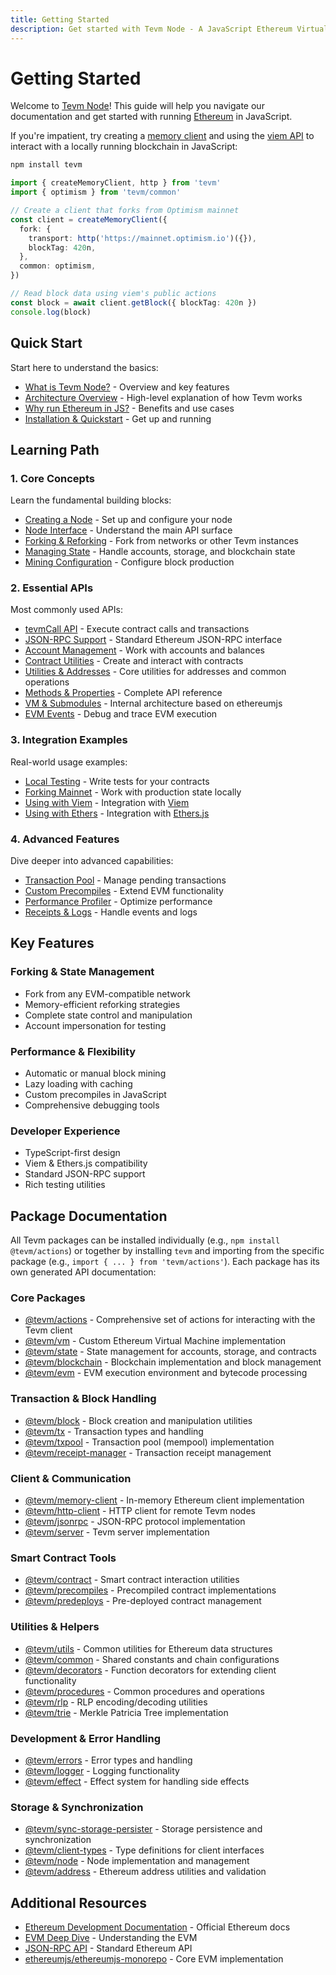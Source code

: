 ```yaml
---
title: Getting Started
description: Get started with Tevm Node - A JavaScript Ethereum Virtual Machine
---
```


# Getting Started

Welcome to [Tevm Node](https://github.com/evmts/tevm-monorepo)! This guide will help you navigate our documentation and get started with running [Ethereum](https://ethereum.org) in JavaScript.

If you're impatient, try creating a [memory client](/api/memory-client) and using the [viem API](https://viem.sh) to interact with a locally running blockchain in JavaScript:

```ts
npm install tevm
```

```ts
import { createMemoryClient, http } from 'tevm'
import { optimism } from 'tevm/common'

// Create a client that forks from Optimism mainnet
const client = createMemoryClient({
  fork: {
    transport: http('https://mainnet.optimism.io')({}),
    blockTag: 420n,
  },
  common: optimism,
})

// Read block data using viem's public actions
const block = await client.getBlock({ blockTag: 420n })
console.log(block)
```

## Quick Start
Start here to understand the basics:
- [What is Tevm Node?](./introduction/what-is-tevm-node) - Overview and key features
- [Architecture Overview](./introduction/architecture-overview) - High-level explanation of how Tevm works
- [Why run Ethereum in JS?](./introduction/why-run-ethereum-in-js) - Benefits and use cases
- [Installation & Quickstart](./introduction/installation) - Get up and running

## Learning Path

### 1. Core Concepts
Learn the fundamental building blocks:
- [Creating a Node](./core/create-tevm-node) - Set up and configure your node
- [Node Interface](./core/tevm-node-interface) - Understand the main API surface
- [Forking & Reforking](./core/forking) - Fork from networks or other Tevm instances
- [Managing State](./core/managing-state) - Handle accounts, storage, and blockchain state
- [Mining Configuration](#TODO) - Configure block production

### 2. Essential APIs
Most commonly used APIs:
- [tevmCall API](./api/tevm-call) - Execute contract calls and transactions
- [JSON-RPC Support](./api/json-rpc) - Standard Ethereum JSON-RPC interface
- [Account Management](./api/account-management) - Work with accounts and balances
- [Contract Utilities](./api/contracts) - Create and interact with contracts
- [Utilities & Addresses](./api/utils) - Core utilities for addresses and common operations
- [Methods & Properties](./api/methods) - Complete API reference
- [VM & Submodules](./api/vm-and-submodules) - Internal architecture based on ethereumjs
- [EVM Events](./api/evm-events) - Debug and trace EVM execution

### 3. Integration Examples
Real-world usage examples:
- [Local Testing](./examples/local-testing) - Write tests for your contracts
- [Forking Mainnet](./examples/forking-mainnet) - Work with production state locally
- [Using with Viem](./examples/viem) - Integration with [Viem](https://viem.sh)
- [Using with Ethers](./examples/ethers) - Integration with [Ethers.js](https://docs.ethers.org)

### 4. Advanced Features
Dive deeper into advanced capabilities:
- [Transaction Pool](./advanced/txpool) - Manage pending transactions
- [Custom Precompiles](./advanced/custom-precompiles) - Extend EVM functionality
- [Performance Profiler](./advanced/performance-profiler) - Optimize performance
- [Receipts & Logs](./advanced/receipts-and-logs) - Handle events and logs

## Key Features

### Forking & State Management
- Fork from any EVM-compatible network
- Memory-efficient reforking strategies
- Complete state control and manipulation
- Account impersonation for testing

### Performance & Flexibility
- Automatic or manual block mining
- Lazy loading with caching
- Custom precompiles in JavaScript
- Comprehensive debugging tools

### Developer Experience
- TypeScript-first design
- Viem & Ethers.js compatibility
- Standard JSON-RPC support
- Rich testing utilities

## Package Documentation

All Tevm packages can be installed individually (e.g., `npm install @tevm/actions`) or together by installing `tevm` and importing from the specific package (e.g., `import { ... } from 'tevm/actions'`). Each package has its own generated API documentation:

### Core Packages
- [@tevm/actions](https://github.com/evmts/tevm-monorepo/tree/main/packages/actions/docs) - Comprehensive set of actions for interacting with the Tevm client
- [@tevm/vm](https://github.com/evmts/tevm-monorepo/tree/main/packages/vm/docs) - Custom Ethereum Virtual Machine implementation
- [@tevm/state](https://github.com/evmts/tevm-monorepo/tree/main/packages/state/docs) - State management for accounts, storage, and contracts
- [@tevm/blockchain](https://github.com/evmts/tevm-monorepo/tree/main/packages/blockchain/docs) - Blockchain implementation and block management
- [@tevm/evm](https://github.com/evmts/tevm-monorepo/tree/main/packages/evm/docs) - EVM execution environment and bytecode processing

### Transaction & Block Handling
- [@tevm/block](https://github.com/evmts/tevm-monorepo/tree/main/packages/block/docs) - Block creation and manipulation utilities
- [@tevm/tx](https://github.com/evmts/tevm-monorepo/tree/main/packages/tx/docs) - Transaction types and handling
- [@tevm/txpool](https://github.com/evmts/tevm-monorepo/tree/main/packages/txpool/docs) - Transaction pool (mempool) implementation
- [@tevm/receipt-manager](https://github.com/evmts/tevm-monorepo/tree/main/packages/receipt-manager/docs) - Transaction receipt management

### Client & Communication
- [@tevm/memory-client](https://github.com/evmts/tevm-monorepo/tree/main/packages/memory-client/docs) - In-memory Ethereum client implementation
- [@tevm/http-client](https://github.com/evmts/tevm-monorepo/tree/main/packages/http-client/docs) - HTTP client for remote Tevm nodes
- [@tevm/jsonrpc](https://github.com/evmts/tevm-monorepo/tree/main/packages/jsonrpc/docs) - JSON-RPC protocol implementation
- [@tevm/server](https://github.com/evmts/tevm-monorepo/tree/main/packages/server/docs) - Tevm server implementation

### Smart Contract Tools
- [@tevm/contract](https://github.com/evmts/tevm-monorepo/tree/main/packages/contract/docs) - Smart contract interaction utilities
- [@tevm/precompiles](https://github.com/evmts/tevm-monorepo/tree/main/packages/precompiles/docs) - Precompiled contract implementations
- [@tevm/predeploys](https://github.com/evmts/tevm-monorepo/tree/main/packages/predeploys/docs) - Pre-deployed contract management

### Utilities & Helpers
- [@tevm/utils](https://github.com/evmts/tevm-monorepo/tree/main/packages/utils/docs) - Common utilities for Ethereum data structures
- [@tevm/common](https://github.com/evmts/tevm-monorepo/tree/main/packages/common/docs) - Shared constants and chain configurations
- [@tevm/decorators](https://github.com/evmts/tevm-monorepo/tree/main/packages/decorators/docs) - Function decorators for extending client functionality
- [@tevm/procedures](https://github.com/evmts/tevm-monorepo/tree/main/packages/procedures/docs) - Common procedures and operations
- [@tevm/rlp](https://github.com/evmts/tevm-monorepo/tree/main/packages/rlp/docs) - RLP encoding/decoding utilities
- [@tevm/trie](https://github.com/evmts/tevm-monorepo/tree/main/packages/trie/docs) - Merkle Patricia Tree implementation

### Development & Error Handling
- [@tevm/errors](https://github.com/evmts/tevm-monorepo/tree/main/packages/errors/docs) - Error types and handling
- [@tevm/logger](https://github.com/evmts/tevm-monorepo/tree/main/packages/logger/docs) - Logging functionality
- [@tevm/effect](https://github.com/evmts/tevm-monorepo/tree/main/packages/effect/docs) - Effect system for handling side effects

### Storage & Synchronization
- [@tevm/sync-storage-persister](https://github.com/evmts/tevm-monorepo/tree/main/packages/sync-storage-persister/docs) - Storage persistence and synchronization
- [@tevm/client-types](https://github.com/evmts/tevm-monorepo/tree/main/packages/client-types/docs) - Type definitions for client interfaces
- [@tevm/node](https://github.com/evmts/tevm-monorepo/tree/main/packages/node/docs) - Node implementation and management
- [@tevm/address](https://github.com/evmts/tevm-monorepo/tree/main/packages/address/docs) - Ethereum address utilities and validation

## Additional Resources
- [Ethereum Development Documentation](https://ethereum.org/en/developers/docs/) - Official Ethereum docs
- [EVM Deep Dive](https://ethereum.org/en/developers/docs/evm/) - Understanding the EVM
- [JSON-RPC API](https://ethereum.org/en/developers/docs/apis/json-rpc/) - Standard Ethereum API
- [ethereumjs/ethereumjs-monorepo](https://github.com/ethereumjs/ethereumjs-monorepo) - Core EVM implementation
